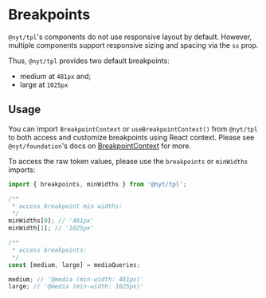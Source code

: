 
<Meta title="Layout/Breakpoints" />

# Breakpoints

`@nyt/tpl`'s components do not use responsive layout by default. However, multiple components support responsive sizing and spacing via the `sx` prop.

Thus, `@nyt/tpl` provides two default breakpoints:

- medium at `481px` and;
- large at `1025px`

## Usage

You can import `BreakpointContext` or `useBreakpointContext()` from `@nyt/tpl` to both access and customize breakpoints using React context. Please see `@nyt/foundation`'s docs on [BreakpointContext](https://foundation.nyt.net/?path=/docs/breakpointcontext--docs) for more.

To access the raw token values, please use the `breakpoints` or `minWidths` imports:

```js
import { breakpoints, minWidths } from '@nyt/tpl';

/**
 * access breakpoint min widths:
 */
minWidths[0]; // '481px'
minWidth[1]; // '1025px'

/**
 * access breakpoints:
 */
const [medium, large] = mediaQueries;

medium; // '@media (min-width: 481px)'
large; // '@media (min-width: 1025px)'
```
